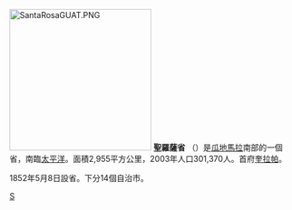 {{Expand English|time=2021-04-29T03:22:12+00:00}}
{{Unreferenced|time=2021-04-29T03:22:12+00:00}}
[[File:SantaRosaGUAT.PNG|250px]]
'''聖羅薩省''' （{{lang|es|Santa Rosa}}）是[[瓜地馬拉|瓜地馬拉]]南部的一個省，南臨[[太平洋|太平洋]]。面積2,955平方公里，2003年人口301,370人。首府[[奎拉帕|奎拉帕]]。

1852年5月8日設省。下分14個自治市。

[[Category:瓜地馬拉行政區劃|S]]